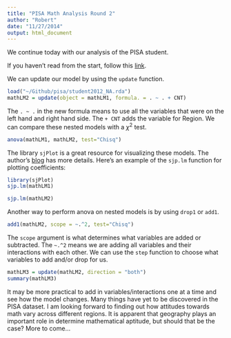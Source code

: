 ```yaml
---
title: "PISA Math Analysis Round 2"
author: "Robert"
date: "11/27/2014"
output: html_document
---
```


We continue today with our analysis of the PISA student.

If you haven't read from the start, follow this [link](2014/11/PISA-analysis-round-1/).

We can update our model by using the `update` function.

```r
load("~/Github/pisa/student2012_NA.rda")
mathLM2 = update(object = mathLM1, formula. = . ~ . + CNT)
```

The `. ~ .` in the new formula means to use all the variables that were on the left hand and right hand side. The `+ CNT` adds the variable for Region. We can compare these nested models with a $\chi^2$ test.

```r
anova(mathLM1, mathLM2, test="Chisq")
```

The library `sjPlot` is a great resource for visualizing these models. The author's [blog](http://strengejacke.wordpress.com/2013/03/22/plotting-lm-and-glm-models-with-ggplot-rstats/) has more details. Here's an example of the `sjp.lm` function for plotting coefficients:

```r
library(sjPlot)
sjp.lm(mathLM1)
```
```r
sjp.lm(mathLM2)
```

Another way to perform anova on nested models is by using `drop1` or `add1`.

```r
add1(mathLM2, scope = ~.^2, test="Chisq")
```

The `scope` argument is what determines what variables are added or subtracted. The `~.^2` means we are adding all variables and their interactions with each other. We can use the `step` function to choose what variables to add and/or drop for us. 

```r
mathLM3 = update(mathLM2, direction = "both")
summary(mathLM3)
```

It may be more practical to add in variables/interactions one at a time and see how the model changes. Many things have yet to be discovered in the PISA dataset. I am looking forward to finding out how attitudes towards math vary across different regions. It is apparent that geography plays an important role in determine mathematical aptitude, but should that be the case? More to come...
